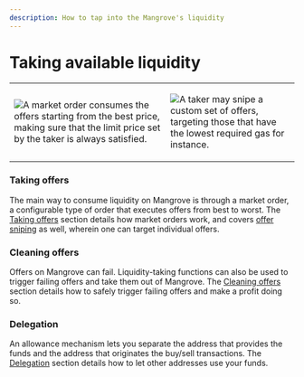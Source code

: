 ```yaml
---
description: How to tap into the Mangrove's liquidity
---
```


# Taking available liquidity

<table class="noBorder">
<tr>
<td>

![A market order consumes the offers starting from the best price, making sure that the limit price set by the taker is always satisfied.](@site/static/img/assets/takerOrder1.png)

</td>
<td>

![A taker may snipe a custom set of offers, targeting those that have the lowest required gas for instance.](@site/static/img/assets/takerOrder2.png)

</td>
</tr>
</table>

### Taking offers

The main way to consume liquidity on Mangrove is through a market order, a configurable type of order that executes offers from best to worst. The [Taking offers](../technical-references/taking-and-making-offers/taker-order/) section details how market orders work, and covers [offer sniping](../technical-references/taking-and-making-offers/taker-order/#offer-sniping) as well, wherein one can target individual offers.

### Cleaning offers

Offers on Mangrove can fail. Liquidity-taking functions can also be used to trigger failing offers and take them out of Mangrove. The [Cleaning offers](../how-to-guides/cleaning-an-offer.md) section details how to safely trigger failing offers and make a profit doing so.

### Delegation

An allowance mechanism lets you separate the address that provides the funds and the address that originates the buy/sell transactions. The [Delegation](../technical-references/taking-and-making-offers/taker-order/delegate-takers.md) section details how to let other addresses use your funds.
